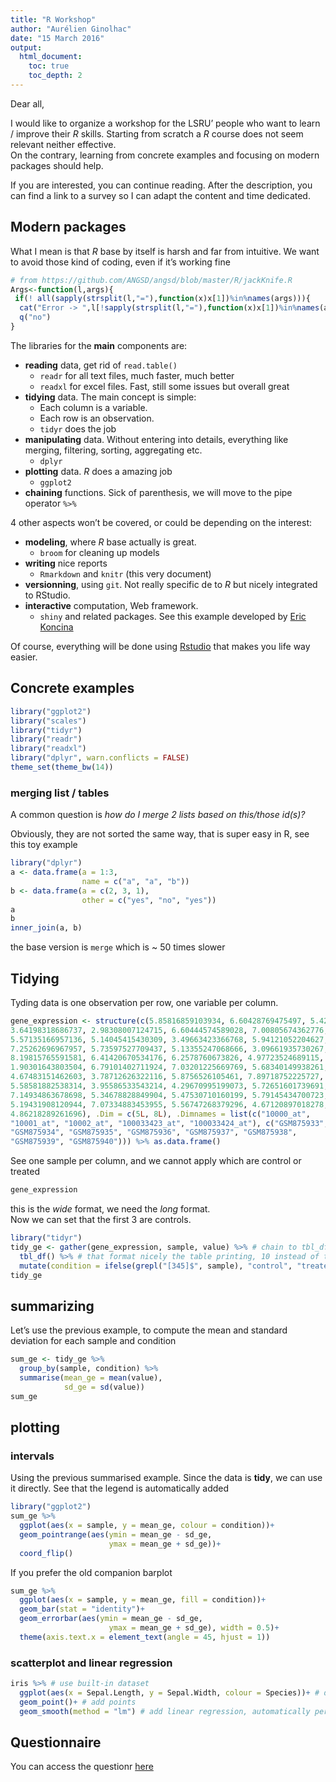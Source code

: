 ```yaml
---
title: "R Workshop"
author: "Aurélien Ginolhac"
date: "15 March 2016"
output:
  html_document:
    toc: true
    toc_depth: 2
---
```


Dear all,

I would like to organize a workshop for the LSRU' people who want to learn / improve their _R_ skills.
Starting from scratch a _R_ course does not seem relevant neither effective.  
On the contrary, learning from concrete examples and focusing on modern packages should help.

If you are interested, you can continue reading. After the description, you can find a link to
a survey so I can adapt the content and time dedicated.




## Modern packages

What I mean is that _R_ base by itself is harsh and far from intuitive.
We want to avoid those kind of coding, even if it's working fine
```r
# from https://github.com/ANGSD/angsd/blob/master/R/jackKnife.R
Args<-function(l,args){
 if(! all(sapply(strsplit(l,"="),function(x)x[1])%in%names(args))){
  cat("Error -> ",l[!sapply(strsplit(l,"="),function(x)x[1])%in%names(args)]," is not a valid argument")
  q("no")
}
```


The libraries for the **main** components are:

+ **reading** data, get rid of `read.table()`
    - `readr` for all text files, much faster, much better
    - `readxl` for excel files. Fast, still some issues but overall great
+ **tidying** data. The main concept is simple:
    - Each column is a variable.
    - Each row is an observation.
    - `tidyr` does the job
+ **manipulating** data. Without entering into details, everything like merging, filtering, sorting, aggregating etc.
    - `dplyr`
+ **plotting** data. _R_ does a amazing job
    - `ggplot2`
+ **chaining** functions. Sick of parenthesis, we will move to the pipe operator `%>%` 

4 other aspects won't be covered, or could be depending on the interest:

+ **modeling**, where _R_ base actually is great.
    - `broom` for cleaning up models
+ **writing** nice reports
   - `Rmarkdown` and `knitr` (this very document)
+ **versionning**, using `git`. Not really specific de to _R_ but nicely integrated to RStudio.   
+ **interactive** computation, Web framework.
    - `shiny` and related packages. See this example developed by [Eric Koncina](http://shiny-server.uni.lu/elisar-shiny/)
  
Of course, everything will be done using [Rstudio ](https://www.rstudio.com/products/RStudio/#Desktop) that makes you life way easier.


## Concrete examples


```r
library("ggplot2")
library("scales")
library("tidyr")
library("readr")
library("readxl")
library("dplyr", warn.conflicts = FALSE)
theme_set(theme_bw(14))
```


### merging list / tables 


A common question is _how do I merge 2 lists based on this/those id(s)?_

Obviously, they are not sorted the same way, that is super easy in R, see this toy example
```r
library("dplyr")
a <- data.frame(a = 1:3,
                name = c("a", "a", "b"))
b <- data.frame(a = c(2, 3, 1),
                other = c("yes", "no", "yes"))
a
b
inner_join(a, b)
```

the base version is `merge` which is ~ 50 times slower


## Tidying

Tyding data is one observation per row, one variable per column.

```r
gene_expression <- structure(c(5.85816859103934, 6.60428769475497, 5.4278181170489, 
3.64198318686737, 2.98308007124715, 6.60444574589028, 7.00805674362776, 
5.57135166957136, 5.14045415430309, 3.49663423366768, 5.94121052204627, 
7.25262696967957, 5.73597527709437, 5.13355247068666, 3.09661935730267, 
8.19815765591581, 6.41420670534176, 6.2578760673826, 4.97723524689115, 
1.90301643803504, 6.79101402711924, 7.03201225669769, 5.68340149938261, 
4.67483151462603, 3.78712626322116, 5.8756526105461, 7.89718752225727, 
5.58581882538314, 3.95586533543214, 4.29670995199073, 5.72651601739691, 
7.14934863678698, 5.34678828849904, 5.47530710160199, 5.79145434700723, 
5.19431908120944, 7.07334883453955, 5.56747268379296, 4.67120897018278, 
4.86218289261696), .Dim = c(5L, 8L), .Dimnames = list(c("10000_at", 
"10001_at", "10002_at", "100033423_at", "100033424_at"), c("GSM875933", 
"GSM875934", "GSM875935", "GSM875936", "GSM875937", "GSM875938", 
"GSM875939", "GSM875940"))) %>% as.data.frame()
```

See one sample per column, and we cannot apply which are control or treated
```r
gene_expression
```

this is the _wide_ format, we need the _long_ format.  
Now we can set that the first 3 are controls.
```r
library("tidyr")
tidy_ge <- gather(gene_expression, sample, value) %>% # chain to tbl_df
  tbl_df() %>% # that format nicely the table printing, 10 instead of the full 40 rows
  mutate(condition = ifelse(grepl("[345]$", sample), "control", "treated"))
tidy_ge
```

## summarizing

Let's use the previous example, to compute the mean and standard deviation for each sample and condition

```r
sum_ge <- tidy_ge %>%
  group_by(sample, condition) %>%
  summarise(mean_ge = mean(value),
            sd_ge = sd(value))
sum_ge
```



## plotting

### intervals

Using the previous summarised example. Since the data is **tidy**, we can use it directly.
See that the legend is automatically added

```r
library("ggplot2")
sum_ge %>%
  ggplot(aes(x = sample, y = mean_ge, colour = condition))+
  geom_pointrange(aes(ymin = mean_ge - sd_ge,
                      ymax = mean_ge + sd_ge))+
  coord_flip()
```

If you prefer the old companion barplot

```r
sum_ge %>%
  ggplot(aes(x = sample, y = mean_ge, fill = condition))+
  geom_bar(stat = "identity")+
  geom_errorbar(aes(ymin = mean_ge - sd_ge,
                      ymax = mean_ge + sd_ge), width = 0.5)+
  theme(axis.text.x = element_text(angle = 45, hjust = 1))
```


### scatterplot and linear regression

```r
iris %>% # use built-in dataset
  ggplot(aes(x = Sepal.Length, y = Sepal.Width, colour = Species))+ # declare the mapped variables
  geom_point()+ # add points
  geom_smooth(method = "lm") # add linear regression, automatically per Species
```


## Questionnaire

You can access the questionr [here](http://goo.gl/forms/qcU6Qvgmw3)

